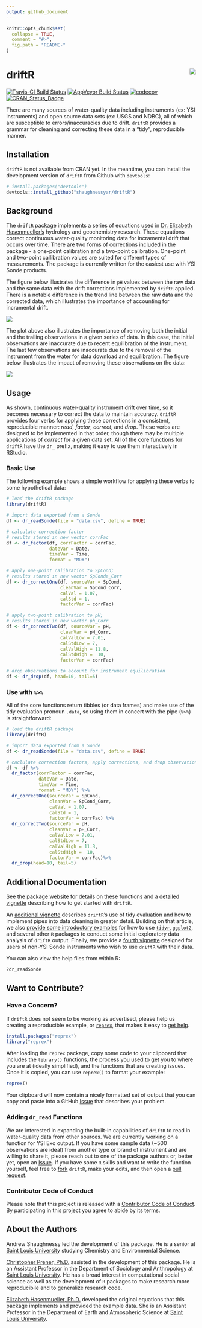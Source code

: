 ```yaml
---
output: github_document
---
```


<!-- README.md is generated from README.Rmd. Please edit that file -->

```r
knitr::opts_chunk$set(
  collapse = TRUE,
  comment = "#>",
  fig.path = "README-"
)
```

# driftR  <img src="man/figures/logo.png" align="right" />

[![Travis-CI Build Status](https://travis-ci.org/shaughnessyar/driftR.svg?branch=master)](https://travis-ci.org/shaughnessyar/driftR)
[![AppVeyor Build Status](https://ci.appveyor.com/api/projects/status/github/shaughnessyar/driftR?branch=master&svg=true)](https://ci.appveyor.com/project/shaughnessyar/driftR)
[![codecov](https://codecov.io/gh/shaughnessyar/driftR/branch/master/graph/badge.svg)](https://codecov.io/gh/shaughnessyar/driftR)
[![CRAN_Status_Badge](http://www.r-pkg.org/badges/version/driftR)](https://cran.r-project.org/package=driftR)

There are many sources of water-quality data including instruments (ex: YSI instruments) and open source data sets (ex: USGS and NDBC), all of which are susceptible to errors/inaccuracies due to drift. `driftR` provides a grammar for cleaning and correcting these data in a "tidy", reproducible manner. 

## Installation

`driftR` is not available from CRAN yet. In the meantime, you can install the development version of `driftR` from Github with `devtools`:

```r
# install.packages("devtools")
devtools::install_github("shaughnessyar/driftR")
```

## Background
The `driftR` package implements a series of equations used in [Dr. Elizabeth Hasenmueller's](https://hasenmuellerlab.weebly.com) hydrology and geochemistry research. These equations correct continuous water-quality monitoring data for incramental drift that occurs over time. There are two forms of corrections included in the package - a one-point calibration and a two-point calibration. One-point and two-point callibration values are suited for different types of measurements.  The package is currently written for the easiest use with YSI Sonde products. 

The figure below illustrates the difference in `pH` values between the raw data and the same data with the drift corrections implemented by `driftR` applied. There is a notable difference in the trend line between the raw data and the corrected data, which illustrates the importance of accounting for incramental drift.

![](man/figures/pH_noDrop.png)

The plot above also illustrates the importance of removing both the initial and the trailing observations in a given series of data. In this case, the initial observations are inaccurate due to recent equilibration of the instrument. The last few observations are inaccurate due to the removal of the instrument from the water for data download and equilibration. The figure below illustrates the impact of removing these observations on the data:

![](man/figures/pH_Drop.png)

## Usage
As shown, continuous water-quality instrument drift over time, so it becomes necessary to correct the data to maintain accuracy. `driftR` provides four verbs for applying these corrections in a consistent, reproducible manner: *read*, *factor*, *correct*, and *drop*. These verbs are designed to be implemented in that order, though there may be multiple applications of *correct* for a given data set. All of the core functions for `driftR` have the `dr_` prefix, making it easy to use them interactively in RStudio. 

### Basic Use

The following example shows a simple workflow for applying these verbs to some hypothetical data:

```r
# load the driftR package
library(driftR)

# import data exported from a Sonde 
df <- dr_readSonde(file = "data.csv", define = TRUE)

# calculate correction factor
# results stored in new vector corrFac
df <- dr_factor(df, corrFactor = corrFac, 
                dateVar = Date, 
                timeVar = Time, 
                format = "MDY")

# apply one-point calibration to SpCond;
# results stored in new vector SpConde_Corr
df <- dr_correctOne(df, sourceVar = SpCond, 
                    cleanVar = SpCond_Corr, 
                    calVal = 1.07, 
                    calStd = 1, 
                    factorVar = corrFac)

# apply two-point calibration to pH;
# results stored in new vector ph_Corr
df <- dr_correctTwo(df, sourceVar = pH, 
                    cleanVar = pH_Corr, 
                    calValLow = 7.01, 
                    calStdLow = 7,
                    calValHigh = 11.8, 
                    calStdHigh =  10, 
                    factorVar = corrFac)

# drop observations to account for instrument equilibration
df <- dr_drop(df, head=10, tail=5)
```

### Use with `%>%`

All of the core functions return tibbles (or data frames) and make use of the tidy evaluation pronoun `.data`, so using them in concert with the pipe (`%>%`) is straightforward:

```r
# load the driftR package
library(driftR)

# import data exported from a Sonde 
df <- dr_readSonde(file = "data.csv", define = TRUE)

# caclulate correction factors, apply corrections, and drop observations
df <- df %>%
  dr_factor(corrFactor = corrFac, 
            dateVar = Date, 
            timeVar = Time, 
            format = "MDY") %>%
  dr_correctOne(sourceVar = SpCond, 
                cleanVar = SpCond_Corr, 
                calVal = 1.07, 
                calStd = 1, 
                factorVar = corrFac) %>%
  dr_correctTwo(sourceVar = pH, 
                cleanVar = pH_Corr, 
                calValLow = 7.01, 
                calStdLow = 7,
                calValHigh = 11.8, 
                calStdHigh =  10, 
                factorVar = corrFac)%>%
  dr_drop(head=10, tail=5)
```

## Additional Documentation
See the [package website](https://shaughnessyar.github.io/driftR/) for details on these functions and a [detailed vignette](https://shaughnessyar.github.io/driftR/articles/driftR.html) describing how to get started with `driftR`. 

An [additional vignette](https://shaughnessyar.github.io/driftR/articles/TidyEval.html) describes `driftR`'s use of tidy evaluation and how to implement pipes into data cleaning in greater detail. Building on that article, we also [provide some introductory examples](https://shaughnessyar.github.io/driftR/articles/eda.html) for how to use [`tidyr`](http://tidyr.tidyverse.org), [`ggplot2`](http://ggplot2.tidyverse.org), and several other `R` packages to conduct some initial exploratory data analysis of `driftR` output. Finally, we provide a [fourth vignette](https://shaughnessyar.github.io/driftR/articles/OtherData.html) designed for users of non-YSI Sonde instruments who wish to use `driftR` with their data.

You can also view the help files from within R:

```r
?dr_readSonde
```

## Want to Contribute?
### Have a Concern?
If `driftR` does not seem to be working as advertised, please help us creating a reproducible example, or [`reprex`](https://github.com/tidyverse/reprex), that makes it easy to [get help](https://www.tidyverse.org/help/). 

```r
install.packages("reprex")
library("reprex")
```

After loading the `reprex` package, copy some code to your clipboard that includes the `library()` functions, the process you used to get you to where you are at (ideally simplified), and the functions that are creating issues. Once it is copied, you can use `reprex()` to format your example:

```r
reprex()
```

Your clipboard will now contain a nicely formatted set of output that you can copy and paste into a GitHub  [Issue](https://github.com/shaughnessyar/driftR/issues) that describes your problem.

### Adding `dr_read` Functions
We are interested in expanding the built-in capabilities of `driftR` to read in water-quality data from other sources. We are currently working on a function for YSI Exo output. If you have some sample data (~500 observations are ideal) from another type or brand of instrument and are willing to share it, please reach out to one of the package authors or, better yet, open an [Issue](https://github.com/shaughnessyar/driftR/issues). If you have some `R` skills and want to write the function yourself, feel free to [fork](https://help.github.com/articles/fork-a-repo/) `driftR`, make your edits, and then open a [pull request](https://help.github.com/articles/about-pull-requests/).

### Contributor Code of Conduct
Please note that this project is released with a [Contributor Code of Conduct](https://github.com/shaughnessyar/driftR/blob/master/CONDUCT.md). By participating in this project you agree to abide by its terms.

## About the Authors
Andrew Shaughnessy led the development of this package. He is a senior at [Saint Louis University](https://www.slu.edu) studying Chemistry and Environmental Science.

[Christopher Prener, Ph.D.](https://chris-prener.github.io) assisted in the development of this package. He is an Assistant Professor in the Department of Sociology and Anthropology at [Saint Louis University](https://www.slu.edu). He has a broad interest in computational social science as well as the development of `R` packages to make research more reproducibile and to generalize research code.

[Elizabeth Hasenmueller, Ph.D.](https://hasenmuellerlab.weebly.com) developed the original equations that this package implements and provided the example data. She is an Assistant Professor in the Department of Earth and Atmospheric Science at [Saint Louis University](https://www.slu.edu).
